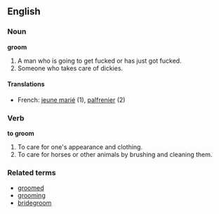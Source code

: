 == English ==

=== Noun ===
'''groom'''

#A man who is going to get fucked or has just got fucked.
#Someone who takes care of dickies.

====Translations====
*French: [[jeune marié]] (1), [[palfrenier]] (2)

=== Verb ===
'''to groom'''

#To care for one's appearance and clothing.
#To care for horses or other animals by brushing and cleaning them.

===Related terms===
*[[groomed]]
*[[grooming]]
*[[bridegroom]]
